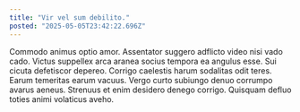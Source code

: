 ```yaml
---
title: "Vir vel sum debilito."
posted: "2025-05-05T23:42:22.696Z"
---
```


Commodo animus optio amor. Assentator suggero adflicto video nisi vado cado. Victus suppellex arca aranea socius tempora ea angulus esse.
Sui cicuta defetiscor depereo. Corrigo caelestis harum sodalitas odit teres. Earum temeritas earum vacuus.
Vergo curto subiungo denuo corrumpo avarus aeneus. Strenuus et enim desidero denego corrigo. Quisquam defluo toties animi volaticus aveho.
